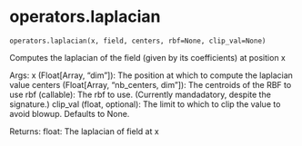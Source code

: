 # operators.laplacian { #updes.operators.laplacian }

`operators.laplacian(x, field, centers, rbf=None, clip_val=None)`

Computes the laplacian of the field (given by its coefficients) at position x

Args:
    x (Float[Array, "dim"]): The position at which to compute the laplacian value
    centers (Float[Array, "nb_centers, dim"]): The centroids of the RBF to use
    rbf (callable): The rbf to use. (Currently mandadatory, despite the signature.)
    clip_val (float, optional): The limit to which to clip the value to avoid blowup. Defaults to None.

Returns:
    float: The laplacian of field at x